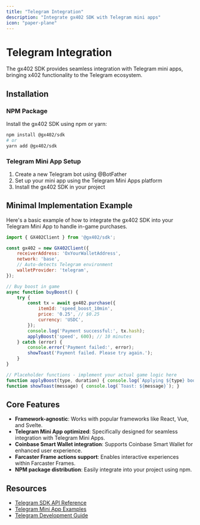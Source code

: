```yaml
---
title: "Telegram Integration"
description: "Integrate gx402 SDK with Telegram mini apps"
icon: "paper-plane"
---
```


# Telegram Integration

The gx402 SDK provides seamless integration with Telegram mini apps, bringing x402 functionality to the Telegram ecosystem.

## Installation

### NPM Package

Install the gx402 SDK using npm or yarn:

```bash
npm install @gx402/sdk
# or
yarn add @gx402/sdk
```

### Telegram Mini App Setup

1. Create a new Telegram bot using @BotFather
2. Set up your mini app using the Telegram Mini Apps platform
3. Install the gx402 SDK in your project

## Minimal Implementation Example

Here's a basic example of how to integrate the gx402 SDK into your Telegram Mini App to handle in-game purchases.

```javascript
import { GX402Client } from '@gx402/sdk';

const gx402 = new GX402Client({
    receiverAddress: 'OxYourWalletAddress',
    network: 'base',
    // Auto-detects Telegram environment
    walletProvider: 'telegram',
});

// Buy boost in game
async function buyBoost() {
    try {
        const tx = await gx402.purchase({
            itemId: 'speed_boost_10min',
            price: '0.25', // $0.25
            currency: 'USDC',
        });
        console.log('Payment successful:', tx.hash);
        applyBoost('speed', 600); // 10 minutes
    } catch (error) {
        console.error('Payment failed:', error);
        showToast('Payment failed. Please try again.');
    }
}

// Placeholder functions - implement your actual game logic here
function applyBoost(type, duration) { console.log(`Applying ${type} boost for ${duration} seconds.`); }
function showToast(message) { console.log(`Toast: ${message}`); }
```

## Core Features

*   **Framework-agnostic**: Works with popular frameworks like React, Vue, and Svelte.
*   **Telegram Mini App optimized**: Specifically designed for seamless integration with Telegram Mini Apps.
*   **Coinbase Smart Wallet integration**: Supports Coinbase Smart Wallet for enhanced user experience.
*   **Farcaster Frame actions support**: Enables interactive experiences within Farcaster Frames.
*   **NPM package distribution**: Easily integrate into your project using npm.


## Resources

- [Telegram SDK API Reference](/api-reference/telegram-sdk)
- [Telegram Mini App Examples](https://github.com/gx402/telegram-examples)
- [Telegram Development Guide](/platforms/telegram/development)